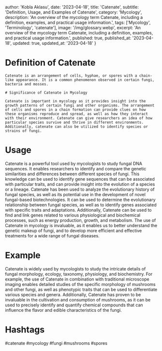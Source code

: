
  author: 'Kobla Aklasu',
  date: '2023-04-18',
  title: 'Catenate',
  subtitle: 'Definition, Usage, and Examples of Catenate',
  category: 'Mycology',
  description: 'An overview of the mycology term Catenate, including a definition, examples, and practical usage information.',
  tags: ['Mycology', 'Terminology', 'catenate'],
  image: '/img/glossary.webp',
  excerpt: 'An overview of the mycology term Catenate, including a definition, examples, and practical usage information.',
  published: true,
  published_at: '2023-04-18',
  updated: true,
  updated_at: '2023-04-18'
}




# Definition of Catenate
    
    Catenate is an arrangement of cells, hyphae, or spores with a chain-like appearance. It is a common phenomenon observed in certain fungi, bacteria and mosses.
    
    # Significance of Catenate in Mycology
    
    Catenate is important in mycology as it provides insight into the growth patterns of certain fungi and other organisms. The arrangement of cells and spores in a chain formation can provide clues on how these organisms reproduce and spread, as well as how they interact with their environment. Catenate can give researchers an idea of how particular species survive and thrive in different environments. Additionally, catenate can also be utilized to identify species or strains of fungi.

# Usage

Catenate is a powerful tool used by mycologists to study fungal DNA sequences. It enables researchers to identify and compare the genetic similarities and differences between different species of fungi. This knowledge can be used to identify gene sequences that can be associated with particular traits, and can provide insight into the evolution of a species or a lineage. Catenate has been used to analyze the evolutionary history of fungal species, as well as its potential use in the development of novel fungal-based biotechnologies. It can be used to determine the evolutionary relationship between fungal species, as well as to identify genes associated with specific traits and adaptations. Additionally, Catenate can be used to find and link genes related to various physiological and biochemical processes, such as energy production, growth, and metabolism. The use of Catenate in mycology is invaluable, as it enables us to better understand the genetic makeup of fungi, and to develop more efficient and effective treatments for a wide range of fungal diseases.

# Example

Catenate is widely used by mycologists to study the intricate details of fungal morphology, ecology, taxonomy, physiology, and biochemistry. For example, the use of Catenate in combination with traditional microscope imaging enables detailed studies of the specific morphology of mushrooms and other fungi, as well as phenotypic traits that can be used to differentiate various species and genera. Additionally, Catenate has proven to be invaluable in the cultivation and consumption of mushrooms, as it can be used to precisely identify and quantify chemical compounds that can influence the flavor and edible characteristics of the fungi.

# Hashtags

#catenate #mycology #fungi #mushrooms #spores

